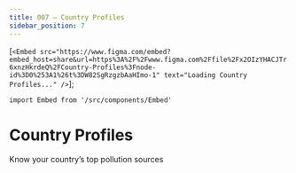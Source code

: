```yaml
---
title: 007 — Country Profiles
sidebar_position: 7
---
```





[`<Embed src="https://www.figma.com/embed?embed_host=share&url=https%3A%2F%2Fwww.figma.com%2Ffile%2Fx2OIzYHACJTr6xnzHkrdeQ%2FCountry-Profiles%3Fnode-id%3D0%253A1%26t%3DW82SgRzgzbAaHImo-1" text="Loading Country Profiles..." />`];

````mdx-code-block
import Embed from '/src/components/Embed'
````

# Country Profiles

Know your country’s top pollution sources

<div dangerouslySetInnerHTML={{ __html: quartoRawHtml[0] }} />
